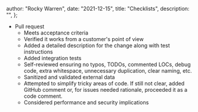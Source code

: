 
  author: "Rocky Warren",
  date: "2021-12-15",
  title: "Checklists",
  description: "",
};


- Pull request
  - Meets acceptance criteria
  - Verified it works from a customer's point of view
  - Added a detailed description for the change along with test instructions
  - Added integration tests
  - Self-reviewed ensuring no typos, TODOs, commented LOCs, debug code, extra whitespace, unnecessary duplication, clear naming, etc.
  - Sanitized and validated external data
  - Attempted to simplify tricky areas of code. If still not clear, added GitHub comment or, for issues needed rationale, proceeded it as a code comment.
  - Considered performance and security implications
